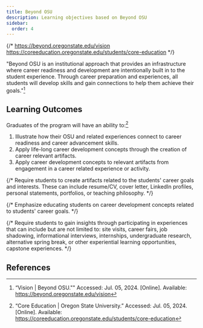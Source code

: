 ```yaml
---
title: Beyond OSU
description: Learning objectives based on Beyond OSU
sidebar:
  order: 4
---
```


{/* 
https://beyond.oregonstate.edu/vision
https://coreeducation.oregonstate.edu/students/core-education 
*/}

"Beyond OSU is an institutional approach that provides an infrastructure where career readiness and development are intentionally built in to the student experience. Through career preparation and experiences, all students will develop skills and gain connections to help them achieve their goals."[^1]

## Learning Outcomes

Graduates of the program will have an ability to:[^2]

1. Illustrate how their OSU and related experiences connect to career readiness and career advancement skills. 
2. Apply life-long career development concepts through the creation of career relevant artifacts. 
3. Apply career development concepts to relevant artifacts from engagement in a career related experience or activity.

{/* Require students to create artifacts related to the students' career goals and interests. These can include resume/CV, cover letter, LinkedIn profiles, personal statements, portfolios, or teaching philosophy. */}

{/* Emphasize educating students on career development concepts related to students' career goals. */}

{/* Require students to gain insights through participating in experiences that can include but are not limited to: site visits, career fairs, job shadowing, informational interviews, internships, undergraduate research, alternative spring break, or other experiential learning opportunities, capstone experiences. */}

## References

[^1]: “Vision | Beyond OSU."" Accessed: Jul. 05, 2024. [Online]. Available: https://beyond.oregonstate.edu/vision

[^2]: “Core Education | Oregon State University.” Accessed: Jul. 05, 2024. [Online]. Available: https://coreeducation.oregonstate.edu/students/core-education